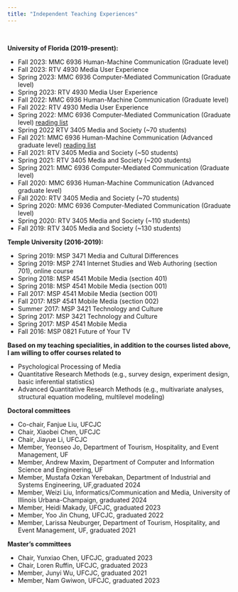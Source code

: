 ```yaml
---
title: "Independent Teaching Experiences"
---
```

&nbsp;
&nbsp;

**University of Florida (2019-present):**

 - Fall 2023: MMC 6936 Human-Machine Communication (Graduate level)
 - Fall 2023: RTV 4930 Media User Experience 
 - Spring 2023: MMC 6936 Computer-Mediated Communication (Graduate level)
 - Spring 2023: RTV 4930 Media User Experience 
 - Fall 2022: MMC 6936 Human-Machine Communication (Graduate level)
 - Fall 2022: RTV 4930 Media User Experience 
 - Spring 2022: MMC 6936 Computer-Mediated Communication (Graduate level) [reading list](Files/CMC readings.pdf)
 - Spring 2022 RTV 3405 Media and Society (~70 students)
 - Fall 2021: MMC 6936 Human-Machine Communication (Advanced graduate level) [reading list](Files/HMC reading list.pdf)
 - Fall 2021: RTV 3405 Media and Society (~50 students)
 - Spring 2021: RTV 3405 Media and Society (~200 students)
 - Spring 2021: MMC 6936 Computer-Mediated Communication (Graduate level)
 - Fall 2020: MMC 6936 Human-Machine Communication (Advanced graduate level)
 - Fall 2020: RTV 3405 Media and Society (~70 students)
 - Spring 2020: MMC 6936 Computer-Mediated Communication (Graduate level)
 - Spring 2020: RTV 3405 Media and Society (~110 students)
 - Fall 2019: RTV 3405 Media and Society (~130 students)

**Temple University (2016-2019):**

- Spring 2019: MSP 3471 Media and Cultural Differences
- Spring 2019: MSP 2741 Internet Studies and Web Authoring (section 701), online course
- Spring 2018: MSP 4541 Mobile Media (section 401)
- Spring 2018: MSP 4541 Mobile Media (section 001)
- Fall 2017: MSP 4541 Mobile Media (section 001)
- Fall 2017: MSP 4541 Mobile Media (section 002)
- Summer 2017: MSP 3421 Technology and Culture
- Spring 2017: MSP 3421 Technology and Culture
- Spring 2017: MSP 4541 Mobile Media
- Fall 2016: MSP 0821 Future of Your TV

**Based on my teaching specialities, in addition to the courses listed above, I am willing to offer courses related to**

- Psychological Processing of Media
- Quantitative Research Methods (e.g., survey design, experiment design, basic inferential statistics)
- Advanced Quantitative Research Methods (e.g., multivariate analyses, structural equation modeling, multilevel modeling)

**Doctoral committees**

- Co-chair, Fanjue Liu, UFCJC
- Chair, Xiaobei Chen, UFCJC
- Chair, Jiayue Li, UFCJC
- Member, Yeonseo Jo, Department of Tourism, Hospitality, and Event Management, UF
- Member, Andrew Maxim, Department of Computer and Information Science and Engineering, UF
- Member, Mustafa Ozkan Yerebakan, Department of Industrial and Systems Engineering, UF,graduated 2024
- Member, Weizi Liu, Informatics/Communication and Media, University of Illinois Urbana-Champaign, graduated 2024
- Member, Heidi Makady, UFCJC, graduated 2023
- Member, Yoo Jin Chung, UFCJC, graduated 2022
- Member, Larissa Neuburger, Department of Tourism, Hospitality, and Event Management, UF, graduated 2021

**Master's committees**

- Chair, Yunxiao Chen, UFCJC, graduated 2023
- Chair, Loren Ruffin, UFCJC, graduated 2023
- Member, Junyi Wu, UFCJC, graduated 2021
- Member, Nam Gwiwon, UFCJC, graduated 2023

